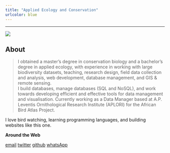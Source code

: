 ```yaml
---
title: "Applied Ecology and Conservation"
urlcolor: blue
---
```


----

![](field.jpg)

## About


>I obtained a master’s degree in conservation biology and a bachelor’s degree in applied ecology, with experience in working with large biodiversity datasets, teaching, research design, field data collection and analysis, web development, database management, and GIS & remote sensing.
<br> I build databases, manage databases (SQL and NoSQL), and work towards developing efficient and effective tools for data management and visualisation. Currently working as a Data Manager based at A.P. Leventis Ornithological Research Institute (APLORI) for the African Bird Atlas Project.


I love bird watching, learning programming languages, and building websites like this one.  



__Around the Web__

<a href="mailto:adamubello001@gmail.com" class="ion-email" title="email">email</a>  <a href="https://twitter.com/BelloDanmallam1?s=08" class="ion-social-twitter" title="twitter">twitter</a>   <a href="https://github.com/bdanmallam" class="ion-social-github" title="GitHub">github</a>  <a href="https://api.whatsapp.com/send?phone=2348038175878&text=Hi%20Bello" class="fa fa-whatsapp" title="WhatsApp">whatsApp</a>
  